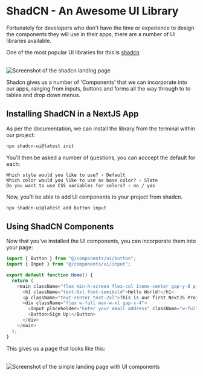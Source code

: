 # ShadCN - An Awesome UI Library

Fortunately for developers who don't have the time or experience to design the components they will use in their apps, there are a number of UI libraries available.

One of the most popular UI libraries for this is [shadcn](https://ui.shadcn.com/)

<br/>

 
<Image src="/shadcn.png" alt="Screenshot of the shadcn landing page" width={1000} height={1000} />

Shadcn gives us a number of 'Components' that we can incorporate into our apps, ranging from inputs, buttons and forms all the way through to to tables and drop down menus.

## Installing ShadCN in a NextJS App

As per the documentation, we can install the library from the terminal within our project:

```sh copy
npx shadcn-ui@latest init
```

You'll then be asked a number of questions, you can acccept the default for each:

```
Which style would you like to use? › Default
Which color would you like to use as base color? › Slate
Do you want to use CSS variables for colors? › no / yes
```

Now, you'll be able to add UI components to your project from shadcn.

```sh copy
npx shadcn-ui@latest add button input
```

## Using ShadCN Components

Now that you've installed the UI components, you can incorporate them into your page:

```ts filename="page.tsx" {3} copy
import { Button } from "@/components/ui/button";
import { Input } from "@/components/ui/input";

export default function Home() {
  return (
    <main className="flex min-h-screen flex-col items-center gap-y-8 p-24 w-full">
      <h1 className="text-6xl font-semibold">Hello World!</h1>
      <p className="text-center text-2xl">This is our first NextJS Project</p>
      <div className="flex w-full max-w-xl gap-x-4">
        <Input placeholder="Enter your email address" className="w-full"></Input>
        <Button>Sign Up!</Button>
      </div>
    </main>
  );
}
```

This gives us a page that looks like this:

<br/>

<Image src="/simple_land.png" alt="Screenshot of the simple landing page with UI components" width={1000} height={1000} />
